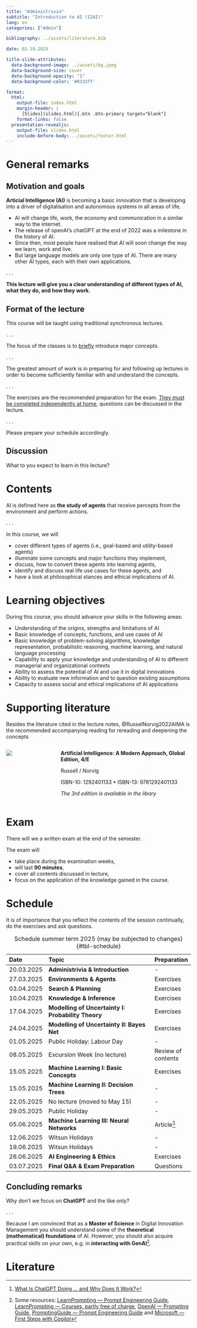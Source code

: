 ```yaml
---
title: "Administrivia"
subtitle: "Introduction to AI (I2AI)"
lang: en
categories: ["Admin"]

bibliography: ../assets/literature.bib

date: 02.19.2025

title-slide-attributes:
  data-background-image: ../assets/bg.jpeg
  data-background-size: cover
  data-background-opacity: "1"
  data-background-color: '#0333ff'

format: 
  html:
    output-file: index.html
    margin-header: | 
      [Slides](slides.html){.btn .btn-primary target="blank"}
    format-links: false       
  presentation-revealjs:
    output-file: slides.html
    include-before-body: ../assets/footer.html
---
```


# General remarks {.headline-only }

## Motivation and goals

**Articial Intelligence (AI)** is becoming a basic innovation that is developing into a driver of digitalisation and autonomous systems in all areas of life.

:::incremental
- AI will change life, work, the economy and communication in a similar way to the internet. 
- The release of openAI's chatGPT at the end of 2022 was a milestone in the history of AI. 
- Since then, most people have realised that AI will soon change the way we learn, work and live. 
- But large language models are only one type of AI. There are many other AI types, each with their own applications. 
:::

. . .

**This lecture will give you a clear understanding of different types of AI, what they do, and how they work.**

## Format of the lecture

This course will be taught using traditional synchronous lectures.

. . .

The focus of the classes is to [briefly]{.underline} introduce major concepts.

. . .

The greatest amount of work is in preparing for and following up lectures in order to become sufficiently familiar with and understand the concepts.

. . .

The exercises are the recommended preparation for the exam. [They must be completed independently at home]{.underline}, questions can be discussed in the lecture.

. . .

Please prepare your schedule accordingly.

## Discussion {.html-hidden .unlisted .discussion-slide}

:::{.large}
What to you expect to learn in this lecture?
:::

# Contents

AI is defined here as **the study of agents** that receive percepts from the environment and perform actions.

. . .

In this course, we will 

:::{.incremental}

- cover different types of agents (i.e., goal-based and utility-based agents)
- illuminate some concepts and major functions they implement,
- discuss, how to convert these agents into learning agents,
- identify and discuss real life use cases for these agents, and
- have a look at philosophical stances and ethical implications of AI.

:::

# Learning objectives

During this course, you should advance your skills in the following areas:

::: {.incremental}
- Understanding of the origins, strengths and limitations of AI
- Basic knowledge of concepts, functions, and use cases of AI
- Basic knowledge of problem-solving algorithms, knowledge representation, probabilistic reasoning, machine learning, and natural language processing
- Capability to apply your knowledge and understanding of AI to different managerial and organizational contexts
- Ability to assess the potential of AI and use it in digital innovations
- Ability to evaluate new information and to question existing assumptions
- Capacity to assess social and ethical implications of AI applications
:::

# Supporting literature

Besides the literature cited in the lecture notes, @RusselNorvig2022AIMA is the recommended accompanying reading for rereading and deepening the concepts

::::{.columns}
:::{.column width="30%"}

![](images/RusselNorvig2022AIMA.jpeg)

:::
:::{.column}
**Artificial Intelligence: A Modern Approach, Global Edition, 4/E** 

Russell / Norvig

ISBN-10: 1292401133 • ISBN-13: 9781292401133  

*The 3rd edition is available in the libary*
:::
::::

# Exam

There will we a written exam at the end of the semester. 

The exam will

:::{.incremental}
- take place during the examination weeks,
- will last __90 minutes__,
- cover all contents discussed in lecture,
- focus on the application of the knowledge gained in the course.
:::


# Schedule {.scrollable .smaller}

::: {.notes}
It is of importance that you reflect the contents of the session continually, do the exercises and ask questions.
:::

| Date       | Topic                                                  | Preparation      |
|:-----------|:-------------------------------------------------------|:-----------------|
| 20.03.2025 | **Administrivia & Introduction**                       | -
| 27.03.2025 | **Environments & Agents**                              | Exercises
| 03.04.2025 | **Search & Planning**                                  | Exercises
| 10.04.2025 | **Knowledge & Inference**                              | Exercises
| 17.04.2025 | **Modelling of Uncertainty I: Probability Theory**     | Exercises
| 24.04.2025 | **Modelling of Uncertainty II: Bayes Net**             | Exercises
| 01.05.2025 | Public Holiday: Labour Day                             | -
| 08.05.2025 | Excursion Week (no lecture)                            | Review of contents
| 15.05.2025 | **Machine Learning I: Basic Concepts**                 | Exercises
| 15.05.2025 | **Machine Learning II: Decision Trees**                | -
| 22.05.2025 | No lecture (moved to May 15)                           | -
| 29.05.2025 | Public Holiday                                         | -
| 05.06.2025 | **Machine Learning III: Neural Networks**              | Article^[[What Is ChatGPT Doing … and Why Does It Work?](https://writings.stephenwolfram.com/2023/02/what-is-chatgpt-doing-and-why-does-it-work/)]
| 12.06.2025 | Witsun Holidays                                        | -
| 19.06.2025 | Witsun Holidays                                        | -
| 26.06.2025 | **AI Engineering & Ethics**                            | Exercises
| 03.07.2025 | **Final Q&A & Exam Preparation**                       | Questions

: Schedule summer term 2025 (may be subjected to changes) {#tbl-schedule}

## Concluding remarks {.html-hidden .unlisted .discussion-slide background-color=black}

:::{.large}
Why don't we focus on **ChatGPT** and the like only?
:::

. . .

Because I am convinced that as a **Master of Science** in Digital Innovation Management you should understand some of the **theoretical (mathematical) foundations** of AI.
However, you should also acquire practical skills on your own, e.g. in **interacting with GenAI**[^communicating].

[^communicating]: Some resources: [LearnPrompting — Prompt Engineering Guide](https://learnprompting.org/de/docs), [LearnPrompting — Courses, partly free of charge](https://learnprompting.org), [OpenAI — Prompting Guide](https://platform.openai.com/docs/guides/prompt-engineering/six-strategies-for-getting-better-results), [PromptingGuide — Prompt Engineering Guide](https://www.promptingguide.ai/de) and [Microsoft — First Steps with Copilot](https://learn.microsoft.com/en-us/training/paths/get-started-with-microsoft-365-copilot/)

# Literature

::: {#refs}
:::